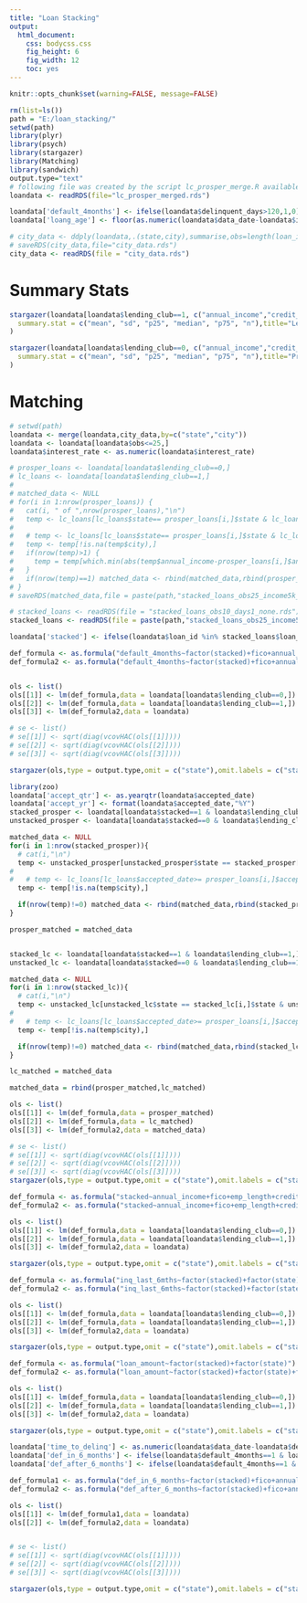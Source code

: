 ```yaml
---
title: "Loan Stacking"
output: 
  html_document: 
    css: bodycss.css
    fig_height: 6
    fig_width: 12
    toc: yes
---
```

```r
knitr::opts_chunk$set(warning=FALSE, message=FALSE)
```

```r
rm(list=ls())
path = "E:/loan_stacking/"
setwd(path)
library(plyr)
library(psych)
library(stargazer)
library(Matching)
library(sandwich)
output.type="text"
# following file was created by the script lc_prosper_merge.R available at https://github.com/dimuthu999/loan_stacking2/blob/master/lc_prosper_merge.R
loandata <- readRDS(file="lc_prosper_merged.rds")

loandata['default_4months'] <- ifelse(loandata$delinquent_days>120,1,0)
loandata['loang_age'] <- floor(as.numeric(loandata$data_date-loandata$issued_date)/30)

# city_data <- ddply(loandata,.(state,city),summarise,obs=length(loan_id))
# saveRDS(city_data,file="city_data.rds")
city_data <- readRDS(file = "city_data.rds")
```
# Summary Stats
```r

stargazer(loandata[loandata$lending_club==1, c("annual_income","credit_history_months","dti","emp_length","fico","home_ownership","income_verified","inq_last_6mths","interest_rate","loan_amount","loan_term","pct_funded","loang_age","default_4months")], type = output.type, 
  summary.stat = c("mean", "sd", "p25", "median", "p75", "n"),title="Lending Club Loans"
)

stargazer(loandata[loandata$lending_club==0, c("annual_income","credit_history_months","dti","emp_length","fico","home_ownership","income_verified","inq_last_6mths","interest_rate","loan_amount","loan_term","pct_funded","loang_age","default_4months")], type = output.type, 
  summary.stat = c("mean", "sd", "p25", "median", "p75", "n"),title="Prosper Loans"
)

```

# Matching
```r

# setwd(path)
loandata <- merge(loandata,city_data,by=c("state","city"))
loandata <- loandata[loandata$obs<=25,]
loandata$interest_rate <- as.numeric(loandata$interest_rate)

# prosper_loans <- loandata[loandata$lending_club==0,]
# lc_loans <- loandata[loandata$lending_club==1,]
# 
# matched_data <- NULL
# for(i in 1:nrow(prosper_loans)) {
#   cat(i, " of ",nrow(prosper_loans),"\n")
#   temp <- lc_loans[lc_loans$state== prosper_loans[i,]$state & lc_loans$city==prosper_loans[i,]$city & lc_loans$accepted_date>= prosper_loans[i,]$accepted_date-6 & lc_loans$accepted_date<= prosper_loans[i,]$accepted_date+6 & lc_loans$annual_income >= prosper_loans[i,]$annual_income-5000 & lc_loans$annual_income <= prosper_loans[i,]$annual_income+5000 & lc_loans$emp_length <= prosper_loans[i,]$emp_length+12 & lc_loans$emp_length >= prosper_loans[i,]$emp_length-12,]
# 
#   # temp <- lc_loans[lc_loans$state== prosper_loans[i,]$state & lc_loans$city==prosper_loans[i,]$city & lc_loans$accepted_date>= prosper_loans[i,]$accepted_date-1 & lc_loans$accepted_date<= prosper_loans[i,]$accepted_date+1 ,]
#   temp <- temp[!is.na(temp$city),]
#   if(nrow(temp)>1) {
#     temp = temp[which.min(abs(temp$annual_income-prosper_loans[i,]$annual_income)),]
#   }
#   if(nrow(temp)==1) matched_data <- rbind(matched_data,rbind(prosper_loans[i,],temp))
# }
# saveRDS(matched_data,file = paste(path,"stacked_loans_obs25_income5k_days3.rds",sep = ""))

# stacked_loans <- readRDS(file = "stacked_loans_obs10_days1_none.rds")
stacked_loans <- readRDS(file = paste(path,"stacked_loans_obs25_income5k_days3.rds",sep = ""))

```

```r
loandata['stacked'] <- ifelse(loandata$loan_id %in% stacked_loans$loan_id,1,0)

def_formula <- as.formula("default_4months~factor(stacked)+fico+annual_income+credit_history_months+emp_length+factor(home_ownership)+interest_rate+loan_amount+loan_term+factor(state)")
def_formula2 <- as.formula("default_4months~factor(stacked)+fico+annual_income+credit_history_months+emp_length+factor(home_ownership)+interest_rate+loan_amount+loan_term+factor(state)+factor(lending_club)")


ols <- list()
ols[[1]] <- lm(def_formula,data = loandata[loandata$lending_club==0,])
ols[[2]] <- lm(def_formula,data = loandata[loandata$lending_club==1,])
ols[[3]] <- lm(def_formula2,data = loandata)

# se <- list()
# se[[1]] <- sqrt(diag(vcovHAC(ols[[1]])))
# se[[2]] <- sqrt(diag(vcovHAC(ols[[2]])))
# se[[3]] <- sqrt(diag(vcovHAC(ols[[3]])))

stargazer(ols,type = output.type,omit = c("state"),omit.labels = c("state"),omit.stat = c("f","rsq","ser"),column.labels = c("prosper","lending club","both"),no.space = TRUE)
```

```r
library(zoo)
loandata['accept_qtr'] <- as.yearqtr(loandata$accepted_date)
loandata['accept_yr'] <- format(loandata$accepted_date,"%Y")
stacked_prosper <- loandata[loandata$stacked==1 & loandata$lending_club==0,]
unstacked_prosper <- loandata[loandata$stacked==0 & loandata$lending_club==0,]

matched_data <- NULL
for(i in 1:nrow(stacked_prosper)){
  # cat(i,"\n")
  temp <- unstacked_prosper[unstacked_prosper$state == stacked_prosper[i,]$state & unstacked_prosper$city == stacked_prosper[i,]$city & unstacked_prosper$accept_yr == stacked_prosper[i,]$accept_yr , ]
#   
#   # temp <- lc_loans[lc_loans$accepted_date>= prosper_loans[i,]$accepted_date-0 & lc_loans$accepted_date<= prosper_loans[i,]$accepted_date+0 ,]
  temp <- temp[!is.na(temp$city),]

  if(nrow(temp)!=0) matched_data <- rbind(matched_data,rbind(stacked_prosper[i,],temp))
}

prosper_matched = matched_data


stacked_lc <- loandata[loandata$stacked==1 & loandata$lending_club==1,]
unstacked_lc <- loandata[loandata$stacked==0 & loandata$lending_club==1,]

matched_data <- NULL
for(i in 1:nrow(stacked_lc)){
  # cat(i,"\n")
  temp <- unstacked_lc[unstacked_lc$state == stacked_lc[i,]$state & unstacked_lc$city == stacked_lc[i,]$city & unstacked_lc$accept_yr == stacked_lc[i,]$accept_yr, ]
#   
#   # temp <- lc_loans[lc_loans$accepted_date>= prosper_loans[i,]$accepted_date-0 & lc_loans$accepted_date<= prosper_loans[i,]$accepted_date+0 ,]
  temp <- temp[!is.na(temp$city),]

  if(nrow(temp)!=0) matched_data <- rbind(matched_data,rbind(stacked_lc[i,],temp))
}

lc_matched = matched_data

matched_data = rbind(prosper_matched,lc_matched)

ols <- list()
ols[[1]] <- lm(def_formula,data = prosper_matched)
ols[[2]] <- lm(def_formula,data = lc_matched)
ols[[3]] <- lm(def_formula2,data = matched_data)

# se <- list()
# se[[1]] <- sqrt(diag(vcovHAC(ols[[1]])))
# se[[2]] <- sqrt(diag(vcovHAC(ols[[2]])))
# se[[3]] <- sqrt(diag(vcovHAC(ols[[3]])))
stargazer(ols,type = output.type,omit = c("state"),omit.labels = c("state"),omit.stat = c("f","rsq","ser"),column.labels = c("prosper","lending club","both"),title = "Matched Regression",no.space = TRUE)
```

```r
def_formula <- as.formula("stacked~annual_income+fico+emp_length+credit_history_months+factor(home_ownership)+factor(state)")
def_formula2 <- as.formula("stacked~annual_income+fico+emp_length+credit_history_months+factor(home_ownership)+factor(state)+factor(lending_club)")

ols <- list()
ols[[1]] <- lm(def_formula,data = loandata[loandata$lending_club==0,])
ols[[2]] <- lm(def_formula,data = loandata[loandata$lending_club==1,])
ols[[3]] <- lm(def_formula2,data = loandata)

stargazer(ols,type = output.type,omit = c("state"),omit.labels = c("state"),omit.stat = c("f","rsq","ser"),column.labels = c("prosper","lending club","both"),title = "Inq Last 6 Months",no.space = TRUE)
```


```r
def_formula <- as.formula("inq_last_6mths~factor(stacked)+factor(state)")
def_formula2 <- as.formula("inq_last_6mths~factor(stacked)+factor(state)+factor(lending_club)")

ols <- list()
ols[[1]] <- lm(def_formula,data = loandata[loandata$lending_club==0,])
ols[[2]] <- lm(def_formula,data = loandata[loandata$lending_club==1,])
ols[[3]] <- lm(def_formula2,data = loandata)

stargazer(ols,type = output.type,omit = c("state"),omit.labels = c("state"),omit.stat = c("f","rsq","ser"),column.labels = c("prosper","lending club","both"),title = "Inq Last 6 Months",no.space = TRUE)
```

```r
def_formula <- as.formula("loan_amount~factor(stacked)+factor(state)")
def_formula2 <- as.formula("loan_amount~factor(stacked)+factor(state)+factor(lending_club)")

ols <- list()
ols[[1]] <- lm(def_formula,data = loandata[loandata$lending_club==0,])
ols[[2]] <- lm(def_formula,data = loandata[loandata$lending_club==1,])
ols[[3]] <- lm(def_formula2,data = loandata)

stargazer(ols,type = output.type,omit = c("state"),omit.labels = c("state"),omit.stat = c("f","rsq","ser"),column.labels = c("prosper","lending club","both"),title = "Loan Amount",no.space = TRUE)
```
```r
loandata['time_to_delinq'] <- as.numeric(loandata$data_date-loandata$delinquent_days-loandata$issued_date)
loandata['def_in_6_months'] <- ifelse(loandata$default_4months==1 & loandata$time_to_delinq<=190,1,0)
loandata['def_after_6_months'] <- ifelse(loandata$default_4months==1 & loandata$time_to_delinq>190,1,0)

def_formula1 <- as.formula("def_in_6_months~factor(stacked)+fico+annual_income+credit_history_months+emp_length+factor(home_ownership)+interest_rate+loan_amount+loan_term+factor(state)+factor(lending_club)")
def_formula2 <- as.formula("def_after_6_months~factor(stacked)+fico+annual_income+credit_history_months+emp_length+factor(home_ownership)+interest_rate+loan_amount+loan_term+factor(state)+factor(lending_club)")

ols <- list()
ols[[1]] <- lm(def_formula1,data = loandata)
ols[[2]] <- lm(def_formula2,data = loandata)


# se <- list()
# se[[1]] <- sqrt(diag(vcovHAC(ols[[1]])))
# se[[2]] <- sqrt(diag(vcovHAC(ols[[2]])))
# se[[3]] <- sqrt(diag(vcovHAC(ols[[3]])))

stargazer(ols,type = output.type,omit = c("state"),omit.labels = c("state"),omit.stat = c("f","rsq","ser"),no.space = TRUE)
```

